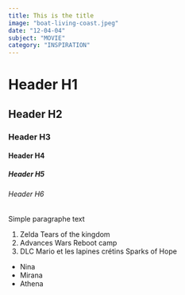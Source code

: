 ```yaml
---
title: This is the title
image: "boat-living-coast.jpeg"
date: "12-04-04"
subject: "MOVIE"
category: "INSPIRATION"
---
```


# Header H1

## Header H2

### Header H3

#### Header H4

##### Header H5

###### Header H6

Simple paragraphe text

1. Zelda Tears of the kingdom
2. Advances Wars Reboot camp
3. DLC Mario et les lapines crétins Sparks of Hope

- Nina
- Mirana
- Athena

<div>
  <Quote
    author="Sénèque"
    quote="Il n'est pas de vent favorable pour celui qui ne sait où il va."
  />
</div>
